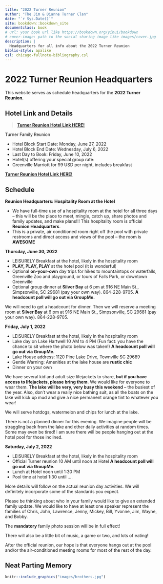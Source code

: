 ```yaml
--- 
title: "2022 Turner Reunion"
author: "The Jim & Dianne Turner Clan"
date: "`r Sys.Date()`"
site: bookdown::bookdown_site
documentclass: book
# url: your book url like https://bookdown.org/yihui/bookdown
# cover-image: path to the social sharing image like images/cover.jpg
description: |
  Headquarters for all info about the 2022 Turner Reunion
biblio-style: apalike
csl: chicago-fullnote-bibliography.csl
---
```


# 2022 Turner Reunion Headquarters  {-}

::: {.rmdimportant}

This website serves as schedule headquarters for the **2022 Turner Reunion**. 

:::

## Hotel Link and Details  {-}

> **[Turner Reunion Hotel Link HERE!](https://www.marriott.com/events/start.mi?id=1628261049761&key=GRP)**

Turner Family Reunion

- Hotel Block Start Date: Monday, June 27, 2022
- Hotel Block End Date: Wednesday, July 6, 2022
- Last Day to Book: Friday, June 10, 2022
- Hotel(s) offering your special group rate:
- Greenville Marriott for 99 USD per night, includes breakfast

::: {.rmdimportant}

**[Turner Reunion Hotel Link HERE!](https://www.marriott.com/events/start.mi?id=1628261049761&key=GRP)**

:::

## Schedule  {-}

**Reunion Headquarters: Hospitality Room at the Hotel**

- We have full-time use of a hospitality room at the hotel for all three days -- this will be the place to meet, mingle, catch up, share photos and family updates, and make plans!!!  This hospitality room is official **Reunion Headquarters**.
- This is a private, air conditioned room right off the pool with private restrooms and direct access and views of the pool  -- the room is **AWESOME**

**Thursday, June 30, 2022**

- LEISURELY Breakfast at the hotel, likely in the hospitality room
- **PLAY, PLAY, PLAY** at the hotel pool (it is wonderful)
- Optional **on-your-own** day trips for hikes to mountaintops or waterfalls, Greenville Zoo and playground, or tours of Falls Park, or downtown Greenville
- Optional group dinner at **Silver Bay** at 6 pm at 916 NE Main St., Simpsonville, SC 29681 (pay your own way). 864-228-9705.  **A headcount poll will go out via GroupMe.**

We will need to get a headcount for dinner.  Then we will reserve a meeting room at  **Silver Bay** at 6 pm at 916 NE Main St., Simpsonville, SC 29681 (pay your own way). 864-228-9705.

**Friday, July 1, 2022** 

- LEISURELY Breakfast at the hotel, likely in the hospitality room
- Lake day on Lake Hartwell 10 AM to 4 PM (Fun fact: you have the chance to sit where the photo below was taken!)  **A headcount poll will go out via GroupMe.**
- Lake House address:  1120 Pine Lake Drive, Townville SC 29689
- Gentle Warning: Amenities at the lake house are **rustic chic**
- Dinner on your own 

We have several kid and adult size lifejackets to share, **but if you have access to lifejackets, please bring them.** We would like for everyone to wear them. **The lake will be very, very busy this weekend** – the busiest of the year. Also, don't wear a really nice bathing suit, as all the boats on the lake will kick up mud and give a nice permanent orange tint to whatever you wear!

We will serve hotdogs, watermelon and chips for lunch at the lake.

There is not a planned dinner for this evening.  We imagine people will be straggling back from the lake and other daily activities at random times. Some may even be tired!  I am sure there will be people hanging out at the hotel pool for those inclined.


**Saturday, July 2, 2022**

- LEISURELY Breakfast at the hotel, likely in the hospitality room
- Official Turner reunion 10 AM until noon at Hotel **A headcount poll will go out via GroupMe.**
- Lunch at Hotel noon until 1:30 PM
- Pool time at hotel 1:30 until ....

More details will follow on the actual reunion day activities.  We will definitely incorporate some of the standards you expect.

Please be thinking about who in your family would like to give an extended family update.  We would like to have at least one speaker represent the families of Chris, John, Lawrence, Jenny, Mickey, Bill, Yvonne, Jim, Wayne, and Bobby.

The **mandatory** family photo session will be in full effect!

There will also be a little bit of music, a game or two, and lots of eating!

After the official reunion, our hope is that everyone hangs out at the pool and/or the air-conditioned meeting rooms for most of the rest of the day.

## Neat Parting Memory  {-}

```r
knitr::include_graphics("images/brothers.jpg")
```
